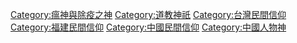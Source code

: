 {{Catmore}}

[[Category:瘟神與除疫之神|Category:瘟神與除疫之神]]
[[Category:道教神祇|Category:道教神祇]]
[[Category:台灣民間信仰|Category:台灣民間信仰]]
[[Category:福建民間信仰|Category:福建民間信仰]]
[[Category:中國民間信仰|Category:中國民間信仰]]
[[Category:中國人物神|Category:中國人物神]]